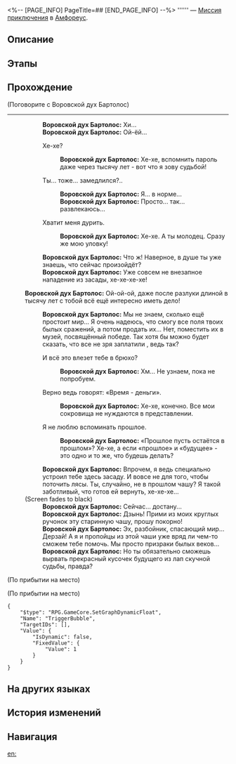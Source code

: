 <%-- [PAGE_INFO]
PageTitle=##
[END_PAGE_INFO] --%>
{{Дополнить|Диалоги.}}
{{Миссия Инфобокс
|id              = 3040120
|Название        = 
|Изображение     = Миссия .png
|Тип             = Миссия приключения
|Событие         = 
|Глава           = 
|Условия         = Завершена [[Миссия Освоения]] «[[О узник, перешагни тень и узри море]]»
|Персонажи       = Воровской дух Бартолос; Первопроходец
|СтартЛокация    = [[Амфореус]] — [[Поющий берег Стиксия]]
|Мир             = Амфореус
|Предыдущая      = 
|Следующая       = 
|Награды         = Звёздный нефрит*40; Беспорядочная амброзия*60
}}
'''''' — [[Миссия приключения]] в [[Амфореус]].

==Описание==
{{Описание|<!--официальное описание из Перекрёстка судеб-->}}

==Этапы==


==Прохождение==
{{Дополнить}}

;(Поговорите с Воровской дух Бартолос)
----
::'''Воровской дух Бартолос:''' Хи...
::'''Воровской дух Бартолос:''' Ой-ёй...
::{{Диалог|Стрелка}} Хе-хе?
:::'''Воровской дух Бартолос:''' Хе-хе, вспомнить пароль даже через тысячу лет - вот что я зову судьбой!
::{{Диалог|Стрелка}} Ты... тоже... замедлился?..
:::'''Воровской дух Бартолос:''' Я... в норме...
:::'''Воровской дух Бартолос:''' Просто... так... развлекаюсь...
::{{Диалог|Стрелка}} Хватит меня дурить.
:::'''Воровской дух Бартолос:''' Хе-хе. А ты молодец. Сразу же {{MC|ж=раскусила|м=раскусил}} мою уловку!
::'''Воровской дух Бартолос:''' Что ж! Наверное, в душе ты уже знаешь, что сейчас произойдёт?
::'''Воровской дух Бартолос:''' Уже совсем не внезапное нападение из засады, хе-хе-хе-хе!
:;(Enter battle)
::{{Список врагов|mode=sent|Служанка морской пены*2; Воровской дух Бартолос*1}}
:'''Воровской дух Бартолос:''' Ой-ой-ой, даже после разлуки длиной в тысячу лет с тобой всё ещё интересно иметь дело!
::'''Воровской дух Бартолос:''' Мы не знаем, сколько ещё простоит мир... Я очень надеюсь, что смогу {{Rubi|сохранить себе в коллекцию|проглотить}} все поля твоих былых сражений, а потом продать их... Нет, поместить их в музей, посвящённый победе. Так хотя бы можно будет сказать, что все не зря заплатили {{Rubi|эту цену|время}}, ведь так?
::{{Диалог|Стрелка}} И всё это влезет тебе в брюхо?
:::'''Воровской дух Бартолос:''' Хм... Не узнаем, пока не попробуем.
::{{Диалог|Стрелка}} Верно ведь говорят: «Время - деньги».
:::'''Воровской дух Бартолос:''' Хе-хе, конечно. Все мои сокровища не нуждаются в представлении.
::{{Диалог|Стрелка}} Я не люблю вспоминать прошлое.
:::'''Воровской дух Бартолос:''' «Прошлое пусть остаётся в прошлом»? Хе-хе, а если «прошлое» и «будущее» - это одно и то же, что будешь делать?
::'''Воровской дух Бартолос:''' Впрочем, я ведь специально устроил тебе здесь засаду. И вовсе не для того, чтобы поточить лясы. Ты, случайно, не {{MC|ж=забывала|м=забывал}} в прошлом чашу? Я такой заботливый, что готов ей вернуть, хе-хе-хе...
:;(Screen fades to black)
::'''Воровской дух Бартолос:''' Сейчас... достану...
::'''Воровской дух Бартолос:''' Дзынь! Прими из моих круглых ручонок эту старинную чашу, прошу покорно!
::'''Воровской дух Бартолос:''' Эх, разбойник, спасающий мир... Дерзай! А я и пропойцы из этой чаши уже вряд ли чем-то сможем тебе помочь. Мы просто призраки былых веков...
::'''Воровской дух Бартолос:''' Но ты обязательно сможешь вырвать прекрасный кусочек будущего из лап скучной судьбы, правда?
;(По прибытии на место)

;(По прибытии на место)
<pre>{
	"$type": "RPG.GameCore.SetGraphDynamicFloat",
	"Name": "TriggerBubble",
	"TargetIDs": [],
	"Value": {
		"IsDynamic": false,
		"FixedValue": {
			"Value": 1
		}
	}
}</pre>
{{Диалог Конец}}

==На других языках==
{{На других языках
|en   = 
|zhs  = 
|zht  = 
|ja   = 
|ko   = 
|es   = 
|fr   = 
|ru   = 
|th   = 
|vi   = 
|de   = 
|id   = 
|pt   = 
}}

==История изменений==
{{История изменений|3.5}}

==Навигация==
{{Миссия приключения Навбокс|Глава }}

[[en:]]
